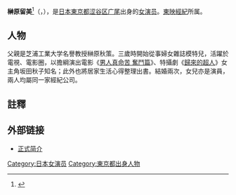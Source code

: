 {{blpsources|time=2014-06-30T05:22:00+00:00}}
{{藝人
|姓名 = 
|类型 = 女演員
|性別 = 
|图片 = 
|图片尺寸 = 
|图片简介 = 
|本名 =  {{lang|ja|榊原 るみ（さかきばら－）<ref>[http://books.google.com.tw/books?id=FVA1K-aZXAAC&pg=PA162#v=onepage&q&f=false {{lang|ja|子どもに何を伝えますか}}]. 文芸社. p162.</ref><br />[[夫姓|夫姓]]：松下（まつした）→鈴木（すずき）}}
|外文名 = 
|外文 = 
|罗马拼音 = Sakakibara Rumi
|英文名 = 
|別名 = {{lang|ja|榊原 ルミ}}
|暱称 = 
|国籍 = {{JPN}}
|民族 = 
|籍贯 = 
|出生日期 = {{birth date and age|1951|3|5}}
|出生地点 = [[东京都|东京都]]
|逝世日期 = 
|逝世地点 = 
|职业 = 
|语言 = 
|教育程度 =
|宗教信仰 =
|配偶 = 松下資雄→鈴木潤一（夫）
|儿女 = 松下惠（女）
|父母 = 榊原秋策（父）
|出身地 = 
|出道作 = 
|出道日期 = 
|代表作 = 
|活跃年代 = 1954年 -
|唱片公司 = 
|经纪公司 = 東映經紀
|网站 = 
|IMDb = 
|獎項 =
}}
'''榊原留美'''<ref>{{Cite web |url=http://www.taaze.tw/sing.html?pid=11301041957 |title=家事，房事，輕鬆事：五分鐘居家打掃、收納、整理魔法書 |access-date=2014-07-01 |archive-date=2016-03-04 |archive-url=https://web.archive.org/web/20160304210832/http://www.taaze.tw/sing.html?pid=11301041957 |dead-url=no }}</ref>（{{lang-ja|榊原 るみ}}，{{bd|1951年|3月5日}}），是[[日本|日本]][[東京都|東京都]][[涩谷区|涩谷区]][[广尾_(涩谷区)|广尾]]出身的[[女演员|女演员]]。[[東映經紀|東映經紀]]所属。

==人物==
父親是芝浦工業大学名譽教授榊原秋策。三歲時開始從事婦女雜誌模特兒，活躍於電視、電影圈，以擔綱演出電影《[[寅次郎的故事|男人真命苦 奮鬥篇]]》、特攝劇《[[超人力霸王傑克|歸來的超人]]》女主角坂田秋子知名；此外也將居家生活心得整理出書。結婚兩次，女兒{{tsl|ja|松下恵|松下惠}}亦是演員，兩人均屬同一家經紀公司。

== 註釋 ==
{{reflist}}

== 外部链接 ==
* [http://toei-management.com/rumi_sakakibara.html 正式简介] {{Wayback|url=http://toei-management.com/rumi_sakakibara.html |date=20210120021054 }}

{{日本人物小作品}}
{{DEFAULTSORT:Sakakibara Rumi}}
[[Category:日本女演员|Category:日本女演员]]
[[Category:東京都出身人物|Category:東京都出身人物]]